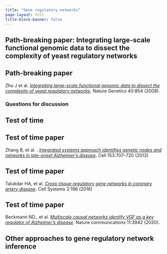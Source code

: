 ```yaml
---
title: "Gene regulatory networks"
page-layout: full
title-block-banner: false
---
```


## Path-breaking paper: Integrating large-scale functional genomic data to dissect the complexity of yeast regulatory networks

::: {.callout-tip}
## Path-breaking paper

Zhu J et al. [*Integrating large-scale functional genomic data to dissect the complexity of yeast regulatory networks*](https://www.nature.com/articles/ng.167). Nature Genetics 40:854 (2008).
:::


### Questions for discussion 

## Test of time

::: {.callout-tip}
## Test of time paper

Zhang B, et al. . [*Integrated systems approach identifies genetic nodes and networks in late-onset Alzheimer's disease*](https://doi.org/10.1016/j.cell.2013.03.030). Cell 153:707–720 (2013)
:::

::: {.callout-tip}
## Test of time paper

Talukdar HA, et al. [*Cross-tissue regulatory gene networks in coronary artery disease*](https://doi.org/10.1016/j.cels.2016.02.002). Cell Systems 2:196 (2016)
:::

::: {.callout-tip}
## Test of time paper

Beckmann ND., et al. [*Multiscale causal networks identify VGF as a key regulator of Alzheimer's disease*](https://doi.org/10.1038/s41467-020-17405-z). Nature communications 11:3942 (2020).
:::

## Other approaches to gene regulatory network inference